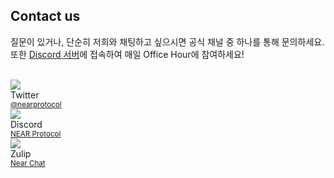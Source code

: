 ## Contact us

질문이 있거나, 단순히 저희와 채팅하고 싶으시면 공식 채널 중 하나를 통해 문의하세요. 또한 [Discord 서버](https://near.chat)에 접속하여 매일 Office Hour에 참여하세요!

<br/>

<div class="container">
  <div class="row">
    <div class="col" style={{ '--ifm-col-width': '250px', marginBottom: '2em'}}>
      <div class="avatar">
        <img
          class="avatar__photo"
          src={require("@site/static/docs/assets/home/twitter.png").default} />
        <div class="avatar__intro">
          <div class="avatar__name">Twitter</div>
          <small class="avatar__subtitle"><a href="https://twitter.com/@nearprotocol">@nearprotocol</a></small>
        </div>
      </div>
    </div>
    <div class="col" style={{ '--ifm-col-width': '250px', marginBottom: '2em'}}>
      <div class="avatar">
        <img
          class="avatar__photo"
          src={require("@site/static/docs/assets/home/discord.png").default} />
        <div class="avatar__intro">
          <div class="avatar__name">Discord</div>
          <small class="avatar__subtitle"><a href="https://near.chat">NEAR Protocol</a></small>
        </div>
      </div>
    </div>
    <div class="col" style={{ '--ifm-col-width': '250px', marginBottom: '2em'}}>
      <div class="avatar">
        <img
          class="avatar__photo"
          src={require("@site/static/docs/assets/home/zulip.png").default} />
        <div class="avatar__intro">
          <div class="avatar__name">Zulip</div>
          <small class="avatar__subtitle"><a href="https://near.zulipchat.com/">Near Chat</a></small>
        </div>
      </div>
    </div>
  </div>
</div>
